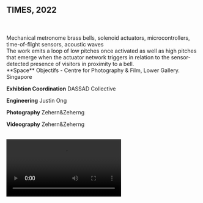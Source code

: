 ## TIMES, 2022

<br />
<br />
Mechanical metronome brass bells, solenoid actuators, microcontrollers,
time-of-flight sensors, acoustic waves

<br />
The work emits a loop of low pitches once activated as well as high pitches that
emerge when the actuator network triggers in relation to the sensor-detected presence
of visitors in proximity to a bell.

<br />
**Space** Objectifs - Centre for Photography & Film, Lower Gallery. Singapore

**Exhibtion Coordination** DASSAD Collective

**Engineering** Justin Ong

**Photography** Zehern&Zeherng

**Videography** Zehern&Zeherng

<br />
<Video src="https://vimeo.com/820081899" />
<br />
![Alt text](/times/1.jpg)
<br />
<Grid>
    <Col>![Alt text](/times/2.jpg)</Col>
    <Col>![Alt text](/times/3.jpg)</Col>
</Grid>
<br />
![Alt text](/times/4.jpg)
<br />
<Grid>
    <Col>![Alt text](/times/5.jpg)</Col>
    <Col>![Alt text](/times/6.jpg)</Col>
</Grid>
<br />
